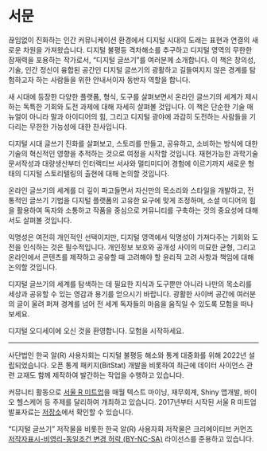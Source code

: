# 서문 {.unnumbered}


끊임없이 진화하는 인간 커뮤니케이션 환경에서 디지털 시대의 도래는 표현과 연결의 새로운 차원을 가져왔습니다. 
디지털 불평등 격차해소를 추구하고 디지털 영역의 무한한 잠재력을 포용하는 작가로서, 
"디지털 글쓰기"를 여러분께 소개합니다. 이 책은 창의성, 기술, 인간 정신이 융합된 공간인 디지털 글쓰기의 광활하고 길들여지지 않은 경계를 탐험하고자 하는 사람들을 위한 안내서이자 동반자 역할을 합니다.

새 시대에 등장한 다양한 플랫폼, 형식, 도구를 살펴보면서 온라인 글쓰기의 세계가 제시하는 독특한 기회와 도전 과제에 대해 자세히 살펴볼 것입니다. 이 책은 단순한 기술 매뉴얼이 아니라 말과 아이디어의 힘, 그리고 디지털 광야에 과감히 도전하는 사람들을 기다리는 무한한 가능성에 대한 찬사입니다.

디지털 시대 글쓰기 진화를 살펴보고, 스토리를 만들고, 공유하고, 소비하는 방식에 대한 기술의 혁신적인 영향을 추적하는 것으로 여정을 시작할 것입니다. 재현가능한 과학기술 문서작성과 대량생산부터 인터랙티브 서사와 멀티미디어 경험에 이르기까지 새로운 형태의 디지털 스토리텔링의 출현에 대해 논의할 것입니다.

온라인 글쓰기의 세계를 더 깊이 파고들면서 자신만의 목소리와 스타일을 개발하고, 전통적인 글쓰기 기법을 디지털 플랫폼의 고유한 요구에 맞게 조정하며, 소셜 미디어의 힘을 활용하여 독자와 소통하고 작품을 중심으로 커뮤니티를 구축하는 것의 중요성에 대해서도 살펴볼 것입니다.

익명성은 여전히 개인적인 선택이지만, 디지털 영역에서 익명성이 가져다주는 기회와 도전을 인식하는 것은 필수적입니다. 개인정보 보호와 공개성 사이의 미묘한 균형, 그리고 온라인에서 콘텐츠를 제작하고 공유할 때 고려해야 할 윤리적 고려 사항과 책임에 대해 논의할 것입니다.

디지털 글쓰기의 세계를 탐색하는 데 필요한 지식과 도구뿐만 아니라 나만의 목소리를 세상과 공유할 수 있는 영감과 용기를 얻으시기 바랍니다. 광활한 사이버 공간에 여러분의 글이 울려 퍼져 경계를 넘어 전 세계 독자들의 마음을 움직일 수 있도록 모험을 떠나보세요.

디지털 오디세이에 오신 것을 환영합니다. 모험을 시작하세요.

---

사단법인 한국 알(R) 사용자회는 디지털 불평등 해소와 통계 대중화를 위해 
2022년 설립되었습니다. 오픈 통계 패키지(BitStat) 개발을 비롯하여
최근에 데이터 사이언스 관련 교재도 함께 제작하여 발간하는 작업을 수행하고 있습니다.

커뮤니티 활동으로 [서울 R 미트업](https://www.meetup.com/seoul-r-meetup/)을 매월 텍스트 마이닝, 재무회계, Shiny 앱개발, 바이오 헬스케어 등 주제를 달리하여 개최하고 있습니다. 2017년부터 시작된 서울 R 미트업 발표자료는 [저장소](https://r2bit.com/seoul-r/)에서 확인할 수 있습니다.

"디지털 글쓰기" 저작물을 비롯한 한국 알(R) 사용자회 저작물은 크리에이티브 커먼즈 [저작자표시-비영리-동일조건 변경 허락 (BY-NC-SA)](http://ccl.cckorea.org/about/) 라이선스를 준용하고 있습니다. 

